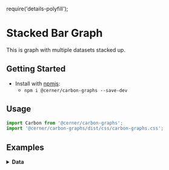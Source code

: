 require('details-polyfill');

# Stacked Bar Graph
This is graph with multiple datasets stacked up.

## Getting Started

- Install with [npmjs](https://www.npmjs.com):
  - `npm i @cerner/carbon-graphs --save-dev`

## Usage
```jsx
import Carbon from '@cerner/carbon-graphs';
import '@cerner/carbon-graphs/dist/css/carbon-graphs.css';
```
## Examples
<BarGraph />

<details>
<summary style={{fontSize: 24 }}>
<b>Data</b>
</summary>

### Graph Config object
<GraphConfig />

### Data objects

#### Dataset 1
<DataObject1 />

#### Dataset 2
<DataObject2 />

#### Dataset 3
<DataObject3 />

</details>
